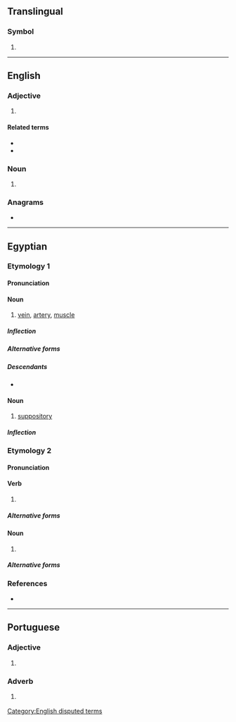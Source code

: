 {{also|Mt|MT|mT|mt.|.mt|Mt.|mṯꜣ}}
==Translingual==

===Symbol===
{{mul-symbol}}

# {{ISO 639|1|Maltese language|Maltese}}

----

==English==

===Adjective===
{{en-adj|-}}

# {{lb|en|biology}} {{abbreviation of|en|[[mitochondrial]]}}

====Related terms====
* {{l|en|mtDNA}}
* {{l|en|mt-mrca}}

===Noun===
{{head|en|noun}}

# {{lb|en|biology}} {{abbreviation of|en|[[mitochondrion]] or [[mitochondria]]}}

===Anagrams===
* {{anagrams|en|a=mt|TM|Tm}}

[[Category:English disputed terms]]

----

==Egyptian==

===Etymology 1===

====Pronunciation====
{{egy-IPA-E}}

====Noun====
{{egy-noun|f|head=<hiero>D52:X1-T14-T14-X1:F51</hiero>}}

# [[vein]], [[artery]], [[muscle]]

=====Inflection=====
{{egy-decl-noun|g=f|f=m}}

=====Alternative forms=====
{{egy-hieroforms
|<hiero>D52:X1*Z5-M17-M17</hiero>{{egy-glyph|F51D}}|}}

=====Descendants=====
* {{desc|cop|ⲙⲟⲩⲧ}}

====Noun====
{{egy-noun|f|head=<hiero>D52:H8</hiero>}}

# [[suppository]]

=====Inflection=====
{{egy-decl-noun|g=f|f=m}}

===Etymology 2===

====Pronunciation====
{{egy-IPA-E}}

====Verb====
{{egy-verb|3-lit|head=<hiero>m-t:A14</hiero>}}

# {{alt form|egy|mwt|gloss=to die}}

=====Alternative forms=====
{{egy-hieroforms
|<hiero>m-t:Z6</hiero>|read1=mt}}

====Noun====
{{egy-noun|m|head=<hiero>m-t:A14</hiero>}}

# {{alt form|egy|mwt|gloss=death}}

=====Alternative forms=====
{{egy-hieroforms
|<hiero>m-t:Z6</hiero>|read1=mt}}

===References===
* {{R:egy:Wb|2|167}}

{{c|egy|Medicine}}

----

==Portuguese==

===Adjective===
{{head|pt|adjective}}

# {{lb|pt|Internet slang|text messaging}} {{abbreviation of|pt|muito||many}}

===Adverb===
{{head|pt|adverb}}

# {{lb|pt|Internet slang|text messaging}} {{abbreviation of|pt|muito||very}}